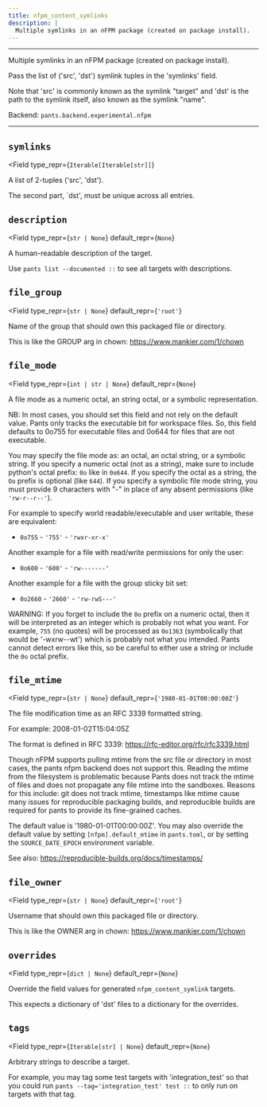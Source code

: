 ```yaml
---
title: nfpm_content_symlinks
description: |
  Multiple symlinks in an nFPM package (created on package install).
---
```



---

Multiple symlinks in an nFPM package (created on package install).

Pass the list of (&#x27;src&#x27;, &#x27;dst&#x27;) symlink tuples in the &#x27;symlinks&#x27; field.

Note that &#x27;src&#x27; is commonly known as the symlink &#x22;target&#x22; and &#x27;dst&#x27; is the path to the symlink itself, also known as the symlink &#x22;name&#x22;.

Backend: <span className="color--primary">`pants.backend.experimental.nfpm`</span>

---

<span className={styles.options}>

## `symlinks`

<Field
    type_repr={`Iterable[Iterable[str]]`}
>

A list of 2-tuples (&#x27;src&#x27;, &#x27;dst&#x27;).

The second part, `dst&#x27;, must be unique across all entries.

</Field>

## `description`

<Field
    type_repr={`str | None`}
    default_repr={`None`}
>

A human-readable description of the target.

Use `pants list --documented ::` to see all targets with descriptions.

</Field>

## `file_group`

<Field
    type_repr={`str | None`}
    default_repr={`'root'`}
>

Name of the group that should own this packaged file or directory.

This is like the GROUP arg in chown: https://www.mankier.com/1/chown

</Field>

## `file_mode`

<Field
    type_repr={`int | str | None`}
    default_repr={`None`}
>

A file mode as a numeric octal, an string octal, or a symbolic representation.

NB: In most cases, you should set this field and not rely on the default value. Pants only tracks the executable bit for workspace files. So, this field defaults to 0o755 for executable files and 0o644 for files that are not executable.

You may specify the file mode as: an octal, an octal string, or a symbolic string. If you specify a numeric octal (not as a string), make sure to include python&#x27;s octal prefix: `0o` like in `0o644`. If you specify the octal as a string, the `Oo` prefix is optional (like `644`). If you specify a symbolic file mode string, you must provide 9 characters with &#x22;-&#x22; in place of any absent permissions (like `'rw-r--r--'`).

For example to specify world readable/executable and user writable, these are equivalent:

- `0o755` - `'755'` - `'rwxr-xr-x'`

Another example for a file with read/write permissions for only the user:

- `0o600` - `'600'` - `'rw-------'`

Another example for a file with the group sticky bit set:

- `0o2660` - `'2660'` - `'rw-rwS---'`

WARNING: If you forget to include the `0o` prefix on a numeric octal, then it will be interpreted as an integer which is probably not what you want. For example, `755` (no quotes) will be processed as `0o1363` (symbolically that would be &#x27;-wxrw--wt&#x27;) which is probably not what you intended. Pants cannot detect errors like this, so be careful to either use a string or include the `0o` octal prefix.

</Field>

## `file_mtime`

<Field
    type_repr={`str | None`}
    default_repr={`'1980-01-01T00:00:00Z'`}
>

The file modification time as an RFC 3339 formatted string.

For example: 2008-01-02T15:04:05Z

The format is defined in RFC 3339: https://rfc-editor.org/rfc/rfc3339.html

Though nFPM supports pulling mtime from the src file or directory in most cases, the pants nfpm backend does not support this. Reading the mtime from the filesystem is problematic because Pants does not track the mtime of files and does not propagate any file mtime into the sandboxes. Reasons for this include: git does not track mtime, timestamps like mtime cause many issues for reproducible packaging builds, and reproducible builds are required for pants to provide its fine-grained caches.

The default value is &#x27;1980-01-01T00:00:00Z&#x27;. You may also override the default value by setting `[nfpm].default_mtime` in `pants.toml`, or by setting the `SOURCE_DATE_EPOCH` environment variable.

See also: https://reproducible-builds.org/docs/timestamps/

</Field>

## `file_owner`

<Field
    type_repr={`str | None`}
    default_repr={`'root'`}
>

Username that should own this packaged file or directory.

This is like the OWNER arg in chown: https://www.mankier.com/1/chown

</Field>

## `overrides`

<Field
    type_repr={`dict | None`}
    default_repr={`None`}
>

Override the field values for generated `nfpm_content_symlink` targets.

This expects a dictionary of &#x27;dst&#x27; files to a dictionary for the overrides.

</Field>

## `tags`

<Field
    type_repr={`Iterable[str] | None`}
    default_repr={`None`}
>

Arbitrary strings to describe a target.

For example, you may tag some test targets with &#x27;integration_test&#x27; so that you could run `pants --tag='integration_test' test ::` to only run on targets with that tag.

</Field>

</span>
